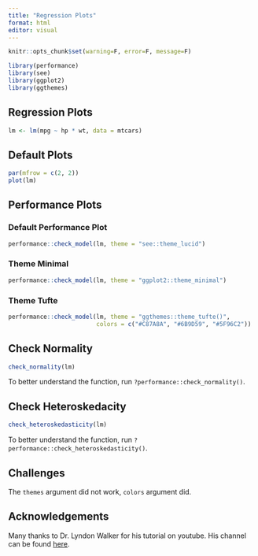 ```yaml
---
title: "Regression Plots"
format: html
editor: visual
---
```


```r
knitr::opts_chunk$set(warning=F, error=F, message=F)
```

```r
library(performance)
library(see)
library(ggplot2)
library(ggthemes)
```

## Regression Plots

```r
lm <- lm(mpg ~ hp * wt, data = mtcars)
```

## Default Plots

```r
par(mfrow = c(2, 2))
plot(lm)
```


## Performance Plots

### Default Performance Plot

```r
performance::check_model(lm, theme = "see::theme_lucid")
```
### Theme Minimal

```r
performance::check_model(lm, theme = "ggplot2::theme_minimal")
```

### Theme Tufte

```r
performance::check_model(lm, theme = "ggthemes::theme_tufte()",
                         colors = c("#C87A8A", "#6B9D59", "#5F96C2"))
```

## Check Normality

```r
check_normality(lm)
```

To better understand the function, run `?performance::check_normality()`.

## Check Heteroskedacity

```r
check_heteroskedasticity(lm)
```

To better understand the function, run `?performance::check_heteroskedasticity()`.

## Challenges

The `themes` argument did not work, `colors` argument did.  

## Acknowledgements

Many thanks to Dr. Lyndon Walker for his tutorial on youtube.  His channel can be found [here](https://www.youtube.com/@DrLyndonWalker).
